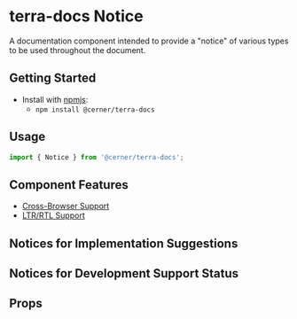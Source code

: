 


<Badge />

# terra-docs Notice

A documentation component intended to provide a "notice" of various types to be used throughout the document.

## Getting Started

- Install with [npmjs](https://www.npmjs.com):
  - `npm install @cerner/terra-docs`

## Usage

```jsx
import { Notice } from '@cerner/terra-docs';
```

## Component Features

* [Cross-Browser Support](https://engineering.cerner.com/terra-ui/contributing/terra-ui/component-standards#cross-browser-support)
* [LTR/RTL Support](https://engineering.cerner.com/terra-ui/contributing/terra-ui/component-standards#ltr--rtl-support)

## Notices for Implementation Suggestions

<BestPracticeNoticeVariant title="Best Practice Notice Variant"/>

<NoteNoticeVariant title="Note Notice Variant"/>

<CautionNoticeVariant title="Caution Notice Variant"/>

## Notices for Development Support Status

<MaintenanceNoticeVariant title="Maintenance Notice Variant"/>

<DeprecationNoticeVariant title="Deprecation Notice Variant"/>

## Props

<PropsTable />
